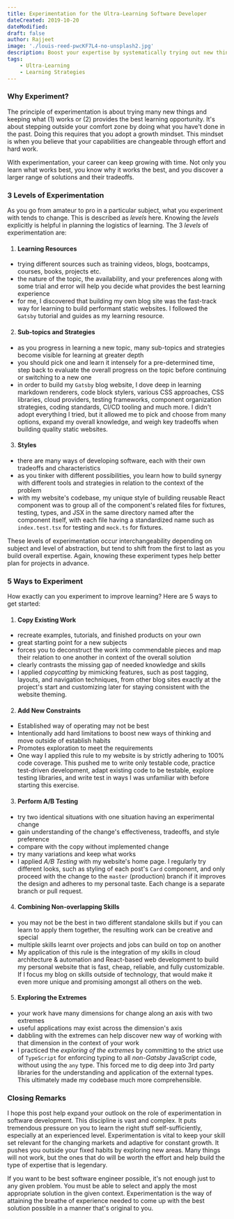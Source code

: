 ```yaml
---
title: Experimentation for the Ultra-Learning Software Developer
dateCreated: 2019-10-20
dateModified: 
draft: false
author: Rajjeet
image: './louis-reed-pwcKF7L4-no-unsplash2.jpg'
description: Boost your expertise by systematically trying out new things
tags:
    - Ultra-Learning
    - Learning Strategies
---
```


### Why Experiment?

The principle of experimentation is about trying many new things and keeping what (1) works or (2) provides the best learning opportunity. It's about stepping outside your comfort zone by doing what you have't done in the past. Doing this requires that you adopt a growth mindset. This mindset is when you believe that your capabilities are changeable through effort and hard work. 

With experimentation, your career can keep growing with time. Not only you learn what works best, you know why it works the best, and you discover a larger range of solutions and their tradeoffs. 

### 3 Levels of Experimentation

As you go from amateur to pro in a particular subject, what you experiment with tends to change. This is described as _levels_ here. Knowing the _levels_ explicitly is helpful in planning the logistics of learning. The 3 _levels_ of experimentation are:   

1. #### Learning Resources
* trying different sources such as training videos, blogs, bootcamps, courses, books, projects etc.
* the nature of the topic, the availability, and your preferences along with some trial and error will help you decide what provides the best learning experience
* for me, I discovered that building my own blog site was the fast-track way for learning to build performant static websites. I followed the `Gatsby` tutorial and guides as my learning resource.
        
2. #### Sub-topics and Strategies
* as you progress in learning a new topic, many sub-topics and strategies become visible for learning at greater depth 
* you should pick one and learn it intensely for a pre-determined time, step back to evaluate the overall progress on the topic before continuing or switching to a new one
* in order to build my `Gatsby` blog website, I dove deep in learning markdown renderers, code block stylers, various CSS approaches, CSS libraries, cloud providers, testing frameworks, component organization strategies, coding standards, CI/CD tooling and much more. I didn't adopt everything I tried, but it allowed me to pick and choose from many options, expand my overall knowledge, and weigh key tradeoffs when building quality static websites.
    
3. #### Styles
* there are many ways of developing software, each with their own tradeoffs and characteristics
* as you tinker with different possibilities, you learn how to build synergy with different tools and strategies in relation to the context of the problem
* with my website's codebase, my unique style of building reusable React component was to group all of the component's related files for fixtures, testing, types, and JSX in the same directory named after the component itself, with each file having a standardized name such as `index.test.tsx` for testing and `mock.ts` for fixtures. 

These levels of experimentation occur interchangeability depending on subject and level of abstraction, but tend to shift from the first to last as you build overall expertise. Again, knowing these experiment types help better plan for projects in advance.

### 5 Ways to Experiment

How exactly can you experiment to improve learning? Here are 5 ways to get started:

1. #### Copy Existing Work
* recreate examples, tutorials, and finished products on your own
* great starting point for a new subjects
* forces you to deconstruct the work into commendable pieces and map their relation to one another in context of the overall solution 
* clearly contrasts the missing gap of needed knowledge and skills
* I applied _copycatting_ by mimicking features, such as post tagging, layouts, and navigation techniques, from other blog sites exactly at the project's start and customizing later for staying consistent with the website theming.

2. #### Add New Constraints
* Established way of operating may not be best
* Intentionally add hard limitations to boost new ways of thinking and move outside of establish habits
* Promotes exploration to meet the requirements
* One way I applied this rule to my website is by strictly adhering to 100% code coverage. This pushed me to write only testable code, practice test-driven development, adapt existing code to be testable, explore testing libraries, and write test in ways I was unfamiliar with before starting this exercise.  

3. #### Perform A/B Testing
* try two identical situations with one situation having an experimental change
* gain understanding of the change's effectiveness, tradeoffs, and style preference 
* compare with the copy without implemented change
* try many variations and keep what works
* I applied _A/B Testing_ with my website's home page. I regularly try different looks, such as styling of each post's `Card` component, and only proceed with the change to the `master` (production) branch if it improves the design and adheres to my personal taste. Each change is a separate branch or pull request.     

4. #### Combining Non-overlapping Skills
* you may not be the best in two different standalone skills but if you can learn to apply them together, the resulting work can be creative and special
* multiple skills learnt over projects and jobs can build on top on another
* My application of this rule is the integration of my skills in cloud architecture & automation and React-based web development to build my personal website that is fast, cheap, reliable, and fully customizable. If I focus my blog on skills outside of technology, that would make it even more unique and promising amongst all others on the web. 

5. #### Exploring the Extremes   
* your work have many dimensions for change along an axis with two extremes
* useful applications may exist across the dimension's axis
* dabbling with the extremes can help discover new way of working with that dimension in the context of your work
* I practiced the _exploring of the extremes_ by committing to the strict use of `TypeScript` for enforcing typing to all _non-Gatsby_ JavaScript code, without using the `any` type. This forced me to dig deep into 3rd party libraries for the understanding and application of the external types. This ultimately made my codebase much more comprehensible.  
        
### Closing Remarks
 I hope this post help expand your outlook on the role of experimentation in software development. This discipline is vast and complex. It puts tremendous pressure on you to learn the right stuff self-sufficiently, especially at an experienced level. Experimentation is vital to keep your skill set relevant for the changing markets and adaptive for constant growth. It pushes you outside your fixed habits by exploring new areas. Many things will not work, but the ones that do will be worth the effort and help build the type of expertise that is legendary. 
 
 If you want to be best software engineer possible, it's not enough just to any given problem. You must be able to select and apply the most appropriate solution in the given context. Experimentation is the way of attaining the breathe of experience needed to come up with the best solution possible in a manner that's original to you.       